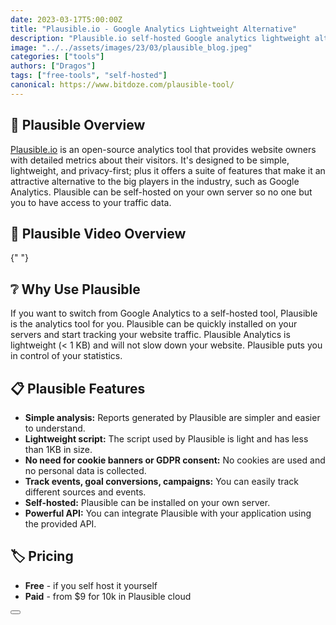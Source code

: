 ```yaml
---
date: 2023-03-17T5:00:00Z
title: "Plausible.io - Google Analytics Lightweight Alternative"
description: "Plausible.io self-hosted Google analytics lightweight alternative"
image: "../../assets/images/23/03/plausible_blog.jpeg"
categories: ["tools"]
authors: ["Dragos"]
tags: ["free-tools", "self-hosted"]
canonical: https://www.bitdoze.com/plausible-tool/
---
```



## 🔭 Plausible Overview

[Plausible.io](https://plausible.io/) is an open-source analytics tool that provides website owners with detailed metrics about their visitors. It's designed to be simple, lightweight, and privacy-first; plus it offers a suite of features that make it an attractive alternative to the big players in the industry, such as Google Analytics. Plausible can be self-hosted on your own server so no one but you to have access to your traffic data.

## 🎥 Plausible Video Overview

<YouTubeEmbed
  url="https://www.youtube.com/embed/NoBp7bqAHUI"
  label="Plausible Analytics"
/>{" "}

## ❔ Why Use Plausible

If you want to switch from Google Analytics to a self-hosted tool, Plausible is the analytics tool for you. Plausible can be quickly installed on your servers and start tracking your website traffic. Plausible Analytics is lightweight (< 1 KB) and will not slow down your website. Plausible puts you in control of your statistics.

## 📋 Plausible Features

- **Simple analysis:** Reports generated by Plausible are simpler and easier to understand.
- **Lightweight script:** The script used by Plausible is light and has less than 1KB in size.
- **No need for cookie banners or GDPR consent:** No cookies are used and no personal data is collected.
- **Track events, goal conversions, campaigns:** You can easily track different sources and events.
- **Self-hosted:** Plausible can be installed on your own server.
- **Powerful API:** You can integrate Plausible with your application using the provided API.

## 🏷️ Pricing

- **Free** - if you self host it yourself
- **Paid** - from $9 for 10k in Plausible cloud

<Button link="https://plausible.io/" text="Check Plausible" />
